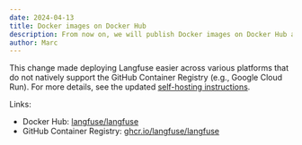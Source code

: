 ```yaml
---
date: 2024-04-13
title: Docker images on Docker Hub
description: From now on, we will publish Docker images on Docker Hub and the GitHub Container Registry.
author: Marc
---
```



<ChangelogHeader />

This change made deploying Langfuse easier across various platforms that do not natively support the GitHub Container Registry (e.g., Google Cloud Run). For more details, see the updated [self-hosting instructions](/self-hosting).

Links:

- Docker Hub: [langfuse/langfuse](https://hub.docker.com/r/langfuse/langfuse)
- GitHub Container Registry: [ghcr.io/langfuse/langfuse](https://ghcr.io/langfuse/langfuse)
